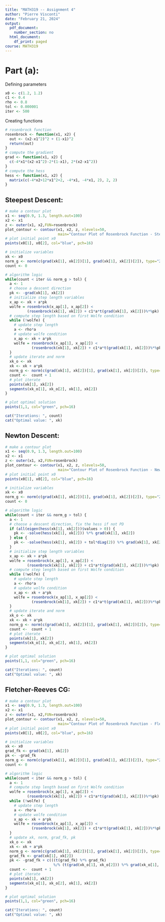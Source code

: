 ```yaml
---
title: "MATH319 -- Assignment 4"
author: "Pierre Visconti"
date: "February 21, 2024"
output:
  pdf_document:
    number_section: no
  html_document:
    df_print: paged
course: MATH319
---
```


# Part (a): 
Defining parameters
```r
x0 <- c(1.2, 1.2)
c1 <- 0.4
rho <- 0.8
tol <- 0.000001
iter <- 500

```

Creating functions
```r
# rosenbrock function
rosenbrock <- function(x1, x2) {
  out <- (x2-x1^2)^2 + (1-x1)^2
  return(out)
}
# compute the gradient
grad <- function(x1, x2) {
  c(-4*x1*(x2-x1^2)-2*(1-x1), 2*(x2-x1^2))
}
# compute the hess
hess <- function(x1, x2) {
  matrix(c(-4*x2+12*x1^2+2, -4*x1, -4*x1, 2), 2, 2) 
}
```

## Steepest Descent:
```r
# make a contour plot
x1 <- seq(0.9, 1.3, length.out=100)
x2 <- x1
z <- outer(x1, x2,FUN=rosenbrock)
plot_contour <- contour(x1, x2, z, nlevels=50, 
                        main="Contour Plot of Rosenbrock Function - Steepest Descent")
# plot initial point x0
points(x0[1], x0[2], col="blue", pch=16)

# initialize variables 
xk <- x0
norm_g <- norm(c(grad(xk[1], xk[2])[1], grad(xk[1], xk[2])[2]), type="2")
count <- 0

# algorithm logic
while(count < iter && norm_g > tol) {
  a <- 1
  # choose a descent direction
  pk <- -grad(xk[1], xk[2])
  # initialize step length variables
  x_ap <- xk + a*pk
  wolfe = rosenbrock(x_ap[1], x_ap[2]) < 
          (rosenbrock(xk[1], xk[2]) + c1*a*t(grad(xk[1], xk[2]))%*%pk) 
  # compute step length based on first Wolfe condition
  while (!wolfe) {
    # update step length
    a <- rho*a
    # update wolfe condition
    x_ap <- xk + a*pk
    wolfe = rosenbrock(x_ap[1], x_ap[2]) < 
            (rosenbrock(xk[1], xk[2]) + c1*a*t(grad(xk[1], xk[2]))%*%pk)
  }
  # update iterate and norm
  xk_o <- xk
  xk <- xk + a*pk
  norm_g <- norm(c(grad(xk[1], xk[2])[1], grad(xk[1], xk[2])[2]), type="2")
  count <-  count + 1
  # plot iterate
  points(xk[1], xk[2])
  segments(xk_o[1], xk_o[2], xk[1], xk[2])
}

# plot optimal solution
points(1,1, col="green", pch=16)

cat("Iterations: ", count)
cat("Optimal value: ", xk)
```

## Newton Descent:
```r
# make a contour plot
x1 <- seq(0.9, 1.3, length.out=100)
x2 <- x1
z <- outer(x1, x2,FUN=rosenbrock)
plot_contour <- contour(x1, x2, z, nlevels=50, 
                        main="Contour Plot of Rosenbrock Function - Newton Descent")
# plot initial point x0
points(x0[1], x0[2], col="blue", pch=16)

# initialize variables 
xk <- x0
norm_g <- norm(c(grad(xk[1], xk[2])[1], grad(xk[1], xk[2])[2]), type="2")
count <- 0

# algorithm logic
while(count < iter && norm_g > tol) {
  a <- 1
  # choose a descent direction, fix the hess if not PD
  if (all(eigen(hess(xk[1], xk[2]))$values > 0)) {
    pk <- -solve(hess(xk[1], xk[2])) %*% grad(xk[1], xk[2])
  } else {
    pk <- -solve(hess(xk[1], xk[2]) + tol*diag(2)) %*% grad(xk[1], xk[2])
  }
  # initialize step length variables
  x_ap <- xk + a*pk
  wolfe = rosenbrock(x_ap[1], x_ap[2]) < 
          (rosenbrock(xk[1], xk[2]) + c1*a*t(grad(xk[1], xk[2]))%*%pk) 
  # compute step length based on first Wolfe condition
  while (!wolfe) {
    # update step length
    a <- rho*a
    # update wolfe condition
    x_ap <- xk + a*pk
    wolfe = rosenbrock(x_ap[1], x_ap[2]) < 
            (rosenbrock(xk[1], xk[2]) + c1*a*t(grad(xk[1], xk[2]))%*%pk)
  }
  # update iterate and norm
  xk_o <- xk
  xk <- xk + a*pk
  norm_g <- norm(c(grad(xk[1], xk[2])[1], grad(xk[1], xk[2])[2]), type="2")
  count <-  count + 1
  # plot iterate
  points(xk[1], xk[2])
  segments(xk_o[1], xk_o[2], xk[1], xk[2])
}

# plot optimal solution
points(1,1, col="green", pch=16)

cat("Iterations: ", count)
cat("Optimal value: ", xk)
```

## Fletcher-Reeves CG:
```r
# make a contour plot
x1 <- seq(0.9, 1.3, length.out=100)
x2 <- x1
z <- outer(x1, x2,FUN=rosenbrock)
plot_contour <- contour(x1, x2, z, nlevels=50, 
                        main="Contour Plot of Rosenbrock Function - Fletcher-Reeves CG")
# plot initial point x0
points(x0[1], x0[2], col="blue", pch=16)

# initialize variables 
xk <- x0
grad_fk <- grad(xk[1], xk[2])
pk <- -grad_fk
norm_g <- norm(c(grad(xk[1], xk[2])[1], grad(xk[1], xk[2])[2]), type="2")
count <- 0

# algorithm logic
while(count < iter && norm_g > tol) {
  a <- 1
  # compute step length based on first Wolfe condition
  wolfe = rosenbrock(x_ap[1], x_ap[2]) < 
          (rosenbrock(xk[1], xk[2]) + c1*a*t(grad(xk[1], xk[2]))%*%pk)
  while (!wolfe) {
    # update step length
    a <- rho*a
    # update wolfe condition
    x_ap <- xk + a*pk
    wolfe = rosenbrock(x_ap[1], x_ap[2]) < 
            (rosenbrock(xk[1], xk[2]) + c1*a*t(grad(xk[1], xk[2]))%*%pk)
  }
  # update xk, norm, grad_fk, pk
  xk_o <- xk
  xk <- xk + a*pk
  norm_g <- norm(c(grad(xk[1], xk[2])[1], grad(xk[1], xk[2])[2]), type="2")
  grad_fk <- grad(xk[1], xk[2])
  pk <- -grad_fk + c(((t(grad_fk) %*% grad_fk) 
                      %/% (t(grad(xk_o[1], xk_o[2])) %*% grad(xk_o[1], xk_o[2])))) * pk
  count <-  count + 1
  # plot iterate
  points(xk[1], xk[2])
  segments(xk_o[1], xk_o[2], xk[1], xk[2])
}

# plot optimal solution
points(1,1, col="green", pch=16)

cat("Iterations: ", count)
cat("Optimal value: ", xk)
```


